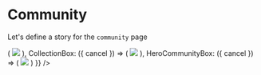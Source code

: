 


<Meta title="Pages|Community" component={Community}/>


# Community
Let's define a story for the `community` page

<Preview>
  <Story name="community page">
    <Community {...{
        activities: [{id:1},{id:2},{id:3}],
        collections:[{id:1},{id:2},{id:3}],
        ActivityBox: ({ cancel }) => (
          <img
            onClick={cancel}
            src="https://via.placeholder.com/400x100.png?text=ActivityBox"
          />
        ),
        CollectionBox: ({ cancel }) => (
          <img
            onClick={cancel}
            src="https://via.placeholder.com/400x200.png?text=CollectionBox"
          />
        ),
        HeroCommunityBox: ({ cancel }) => (
          <img
            onClick={cancel}
            src="https://via.placeholder.com/400x200.png?text=HeroCommunityBox"
          />
        )
    }} />
  </Story>
</Preview>


